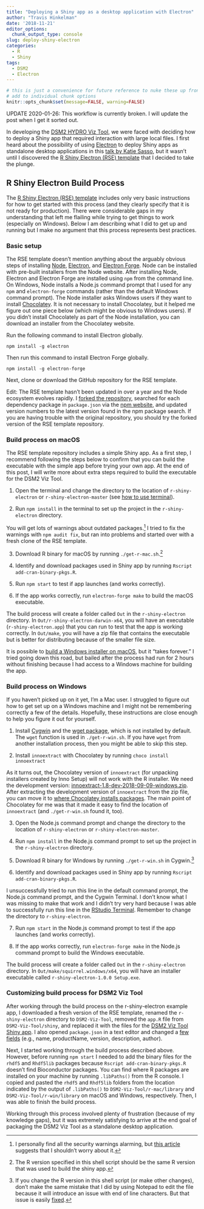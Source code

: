 ```yaml
---
title: "Deploying a Shiny app as a desktop application with Electron"
author: "Travis Hinkelman"
date: '2018-11-21'
editor_options:
  chunk_output_type: console
slug: deploy-shiny-electron
categories:
  - R
  - Shiny
tags:
  - DSM2
  - Electron
---
```

```r
# this is just a convenience for future reference to nuke these up front vs
# add to individual chunk options
knitr::opts_chunk$set(message=FALSE, warning=FALSE)
```
UPDATE 2020-01-26: This workflow is currently broken. I will update the post when I get it sorted out.

In developing the [DSM2 HYDRO Viz Tool](/project/dsm2-viz-tool/), we were faced with deciding how to deploy a Shiny app that required interaction with large local files. I first heard about the possibility of using [Electron](https://electronjs.org/) to deploy Shiny apps as standalone desktop applications in this [talk by Katie Sasso](https://www.youtube.com/watch?v=ARrbbviGvjc), but it wasn't until I discovered the [R Shiny Electron (RSE) template](https://github.com/dirkschumacher/r-shiny-electron) that I decided to take the plunge. 

## R Shiny Electron Build Process

The [R Shiny Electron (RSE) template](https://github.com/dirkschumacher/r-shiny-electron) includes only very basic instructions for how to get started with this process (and they clearly specify that it is not ready for production). There were considerable gaps in my understanding that left me flailing while trying to get things to work (especially on Windows). Below I am describing what I did to get up and running but I make no argument that this process represents best practices.

### Basic setup

The RSE template doesn't mention anything about the arguably obvious steps of installing [Node](https://nodejs.org/), [Electron](https://electronjs.org/), and [Electron Forge](https://electronforge.io/). Node can be installed with pre-built installers from the Node website. After installing Node, Electron and Electron Forge are installed using `npm` from the command line. On Windows, Node installs a Node.js command prompt that I used for any `npm` and `electron-forge` commands (rather than the default Windows command prompt). The Node installer asks Windows users if they want to install [Chocolatey](https://chocolatey.org/). It is not necessary to install Chocolatey, but it helped me figure out one piece below (which might be obvious to Windows users). If you didn't install Chocolately as part of the Node installation, you can download an installer from the Chocolatey website.

Run the following command to install Electron globally.
```
npm install -g electron
```
Then run this command to install Electron Forge globally.
```
npm install -g electron-forge
```
Next, clone or download the GitHub repository for the RSE template.

Edit: The RSE template hasn't been updated in over a year and the Node ecosystem evolves rapidly. I [forked the repository](https://github.com/hinkelman/r-shiny-electron), searched for each dependency package in `package.json` via the [npm website](https://www.npmjs.com), and updated version numbers to the latest version found in the npm package search. If you are having trouble with the original repository, you should try the forked version of the RSE template repository.

### Build process on macOS

The RSE template repository includes a simple Shiny app. As a first step, I recommend following the steps below to confirm that you can build the executable with the simple app before trying your own app. At the end of this post, I will write more about extra steps required to build the executable for the DSM2 Viz Tool. 

1. Open the terminal and change the directory to the location of `r-shiny-electron` or `r-shiny-electron-master` (see [how to use terminal](https://macpaw.com/how-to/use-terminal-on-mac)).

2. Run `npm install` in the terminal to set up the project in the `r-shiny-electron` directory.

You will get lots of warnings about outdated packages.^[I personally find all the security warnings alarming, but [this article](https://www.voitanos.io/blog/don-t-be-alarmed-by-vulnerabilities-after-running-npm-install) suggests that I shouldn't worry about it.] I tried to fix the warnings with `npm audit fix`, but ran into problems and started over with a fresh clone of the RSE template.

3. Download R binary for macOS by running `./get-r-mac.sh`.^[The R version specified in this shell script should be the same R version that was used to build the shiny app.]

4. Identify and download packages used in Shiny app by running `Rscript add-cran-binary-pkgs.R`.

5. Run `npm start` to test if app launches (and works correctly).

6. If the app works correctly, run `electron-forge make` to build the macOS executable.

The build process will create a folder called `Out` in the `r-shiny-electron` directory. In `Out/r-shiny-electron-darwin-x64`, you will have an executable (`r-shiny-electron.app`) that you can run to test that the app is working correctly. In `Out/make`, you will have a zip file that contains the executable but is better for distributing because of the smaller file size.

It is possible to [build a Windows installer on macOS](https://github.com/dirkschumacher/r-shiny-electron/issues/25), but it "takes forever." I tried going down this road, but bailed after the process had run for 2 hours without finishing because I had access to a Windows machine for building the app.

### Build process on Windows

If you haven't picked up on it yet, I'm a Mac user. I struggled to figure out how to get set up on a Windows machine and I might not be remembering correctly a few of the details. Hopefully, these instructions are close enough to help you figure it out for yourself.

1. Install [Cygwin](https://cygwin.com/) and the [wget package](https://superuser.com/questions/693284/wget-command-not-working-in-cygwin), which is not installed by default. The `wget` function is used in `./get-r-win.sh`. If you have `wget` from another installation process, then you might be able to skip this step. 

2. Install `innoextract` with Chocolatey by running `choco install innoextract`

As it turns out, the Chocolatey version of `innoextract` (for unpacking installers created by Inno Setup) will not work with the R installer. We need the development version: [innoextract-1.8-dev-2018-09-09-windows.zip](http://constexpr.org/innoextract/files/snapshots/innoextract-1.8-dev-2018-09-09/). After extracting the development version of `innoextract` from the zip file, you can move it to [where Chocolatey installs packages](https://chocolatey.org/faq#where-does-chocolatey-install-by-default). The main point of Chocolatey for me was that it made it easy to find the location of `innoextract` (and `./get-r-win.sh` found it, too).

3. Open the Node.js command prompt and change the directory to the location of `r-shiny-electron` or `r-shiny-electron-master`.

4. Run `npm install` in the Node.js command prompt to set up the project in the `r-shiny-electron` directory.

5. Download R binary for Windows by running `./get-r-win.sh` in Cygwin.^[If you change the R version in this shell script (or make other changes), don't make the same mistake that I did by using Notepad to edit the file because it will introduce an issue with end of line characters. But that issue is easily [fixed](https://learningintheopen.org/2013/03/07/microsoft-windows-cygwin-error-r-command-not-found/).]

6. Identify and download packages used in Shiny app by running `Rscript add-cran-binary-pkgs.R`.

I unsuccessfully tried to run this line in the default command prompt, the Node.js command prompt, and the Cygwin Terminal. I don't know what I was missing to make that work and I didn't try very hard because I was able to successfully run this line in the [RStudio Terminal](https://support.rstudio.com/hc/en-us/articles/115010737148-Using-the-RStudio-Terminal). Remember to change the directory to `r-shiny-electron`.

7. Run `npm start` in the Node.js command prompt to test if the app launches (and works correctly).

8. If the app works correctly, run `electron-forge make` in the Node.js command prompt to build the Windows executable.

The build process will create a folder called `Out` in the `r-shiny-electron` directory. In `Out/make/squirrel.windows/x64`, you will have an installer executable called `r-shiny-electron-1.0.0 Setup.exe`.

### Customizing build process for DSM2 Viz Tool

After working through the build process on the r-shiny-electron example app, I downloaded a fresh version of the RSE template, renamed the `r-shiny-electron` directory to `DSM2-Viz-Tool`, removed the `app.R` file from `DSM2-Viz-Tool/shiny`, and replaced it with the files for the [DSM2 Viz Tool Shiny app](https://github.com/fishsciences/DSM2-Viz-Tool/tree/master/shiny). I also opened `package.json` in a text editor and changed a [few fields](https://github.com/fishsciences/DSM2-Viz-Tool/blob/master/package.json) (e.g., name, productName, version, description, author). 

Next, I started working through the build process described above. However, before running `npm start` I needed to add the binary files for the `rhdf5` and `Rhdf5lib` packages because `Rscript add-cran-binary-pkgs.R` doesn't find Bioconductor packages. You can find where R packages are installed on your machine by running `.libPaths()` from the R console. I copied and pasted the `rhdf5` and `Rhdf5lib` folders from the location indicated by the output of `.libPaths()` to `DSM2-Viz-Tool/r-mac/library` and `DSM2-Viz-Tool/r-win/library` on macOS and Windows, respectively. Then, I was able to finish the build process.

Working through this process involved plenty of frustration (because of my knowledge gaps), but it was extremely satisfying to arrive at the end goal of packaging the DSM2 Viz Tool as a standalone desktop application.

